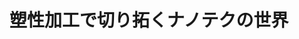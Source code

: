 ﻿---
title: "塑性加工で切り拓くナノテクの世界"
category: "工学院"
vol: "84"
interviewee: "吉野 雅彦"
url: ""
tags: ["材料","ナノテクノロジー"]
pdf: "84-1-yoshino.pdf"
career: ""
preface: "材料に大きな力を加えて変形させることで目的の形状にする加工法を塑性加工というが、吉野研究室ではこの塑性加工を用いてナノテクノロジー（ナノテク）製品を作ろうとしている。本稿では先生がどのようにして塑性加工技術をナノテクとして利用したのかについて触れながら、その応用であるナノドットアレイの作製や、光メタマテリアルの製法について紹介しよう。"
---
